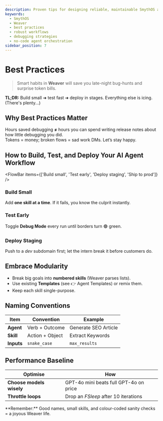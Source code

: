 ```yaml
---
description: Proven tips for designing reliable, maintainable SmythOS agents.
keywords:
  - SmythOS
  - Weaver
  - best practices
  - robust workflows
  - debugging strategies
  - no-code agent orchestration
sidebar_position: 7
---
```

# Best Practices

> Smart habits in **Weaver** will save you late-night bug-hunts and surprise token bills.

<InfoCallout> **TL;DR:** Build small ➜ test fast ➜ deploy in stages.  Everything else is icing. (There's plenty...) </InfoCallout>

<Divider/>

## Why Best Practices Matter

Hours saved debugging **≠** hours you can spend writing release notes about how little debugging you did.  
Tokens = money; broken flows = sad work DMs. Let’s stay happy.

<Divider/>

## How to Build, Test, and Deploy Your AI Agent Workflow

<FlowBar items={['Build small', 'Test early', 'Deploy staging', 'Ship to prod']} />

### Build Small
Add **one skill at a time**. If it fails, you know the culprit instantly.

### Test Early
Toggle **Debug Mode** every run until borders turn 🟢 green.

### Deploy Staging
Push to a *dev* subdomain first; let the intern break it before customers do.

<Divider/>

## Embrace Modularity

- Break big goals into **numbered skills** (Weaver parses lists).  
- Use existing **Templates** (see 👉 <DocLink to="../agent-templates">Agent Templates</DocLink>) or remix them.
- Keep each skill single-purpose.

<Divider/>

## Naming Conventions

| Item | Convention | Example |
|------|------------|---------|
| **Agent** | Verb + Outcome | Generate SEO Article |
| **Skill** | Action + Object | Extract Keywords |
| **Inputs** | `snake_case` | `max_results` |

<Divider/>

## Performance Baseline

| Optimise | How |
|----------|-----|
| **Choose models wisely** | GPT-4o mini beats full GPT-4o on price |
| **Throttle loops** | Drop an *FSleep* after 10 iterations |

<InfoCallout>
**Remember:** Good names, small skills, and colour-coded sanity checks = a joyous Weaver life.
</InfoCallout>